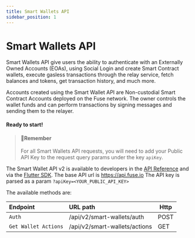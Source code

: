 ```yaml
---
title: Smart Wallets API
sidebar_position: 1
---
```


# Smart Wallets API

Smart Wallets API give users the ability to authenticate with an Externally Owned Accounts (EOAs), using Social Login and create Smart Contract wallets, execute gasless transactions through the relay service, fetch balances and tokens, get transaction history, and much more.

Accounts created using the Smart Wallet API are Non-custodial Smart Contract Accounts deployed on the Fuse network. The owner controls the wallet funds and can perform transactions by signing messages and sending them to the relayer.


#### Ready to start!

> #### 📘Remember
>
> For all Smart Wallets API requests, you will need to add your Public API Key to the request query params under the key `apiKey`.

The Smart Wallet API v2 is available to developers in the [API Reference](/docs/category/smart-wallets-api/) and via the [Flutter SDK](https://pub.dev/packages/fuse_wallet_sdk). The base API url is https://api.fuse.io The API key is parsed as a param `?apiKey=<YOUR_PUBLIC_API_KEY>`

The available methods are:

| Endpoint                     | URL path                             | Http |
| :--------------------------- | :----------------------------------- | ---- |
| `Auth`                       | /api/v2/smart-wallets/auth           | POST |
| `Get Wallet Actions`         | /api/v2/smart-wallets/actions        | GET  |
